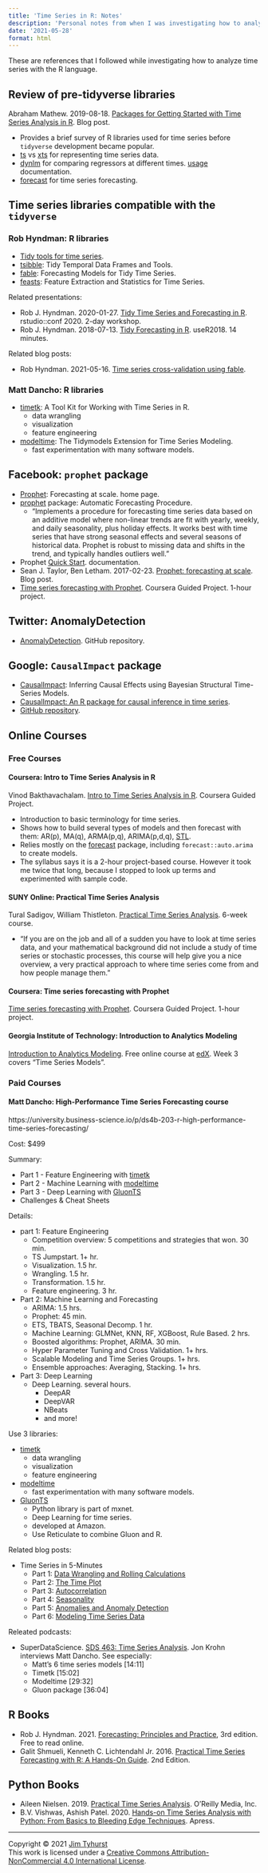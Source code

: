 ```yaml
---
title: 'Time Series in R: Notes'
description: 'Personal notes from when I was investigating how to analyze time series with the R language.'
date: '2021-05-28'
format: html
---
```


These are references that I followed while investigating how to analyze time series with the R language.

## Review of pre-tidyverse libraries

Abraham Mathew. 2019-08-18. [Packages for Getting Started with Time Series Analysis in R](https://mathewanalytics.com/packages-for-getting-started-with-time-series-analysis-in-r/). Blog post.

* Provides a brief survey of R libraries used for time series before `tidyverse` development became popular.
* [ts](https://rdrr.io/r/stats/ts.html) vs [xts](https://joshuaulrich.github.io/xts/) for representing time series data.
* [dynlm](https://rdrr.io/cran/dynlm/api/) for comparing regressors at different times. [usage](https://www.rdocumentation.org/packages/dynlm/versions/0.3-6/topics/dynlm) documentation.
* [forecast](https://robjhyndman.com/publications/automatic-forecasting/) for time series forecasting.

## Time series libraries compatible with the `tidyverse`

### Rob Hyndman: R libraries

* [Tidy tools for time series](https://tidyverts.org/).
* [tsibble](https://tsibble.tidyverts.org/): Tidy Temporal Data Frames and Tools.
* [fable](https://fable.tidyverts.org/): Forecasting Models for Tidy Time Series.
* [feasts](https://feasts.tidyverts.org/): Feature Extraction and Statistics for Time Series.

Related presentations:

* Rob J. Hyndman. 2020-01-27. [Tidy Time Series and Forecasting in R](https://github.com/rstudio-conf-2020/time-series-forecasting). rstudio::conf 2020. 2-day workshop.
* Rob J. Hyndman. 2018-07-13. [Tidy Forecasting in R](https://www.youtube.com/watch?v=MemnYSGeJ34). useR2018. 14 minutes.

Related blog posts:

* Rob Hyndman. 2021-05-16. [Time series cross-validation using fable](https://robjhyndman.com/hyndsight/tscv-fable/).

### Matt Dancho: R libraries

* [timetk](https://business-science.github.io/timetk/): A Tool Kit for Working with Time Series in R.
    * data wrangling
    * visualization
    * feature engineering
* [modeltime](https://business-science.github.io/modeltime/): The Tidymodels Extension for Time Series Modeling.
    * fast experimentation with many software models.

## Facebook: `prophet` package

* [Prophet](https://facebook.github.io/prophet/): Forecasting at scale. home page.
* [prophet](https://cran.r-project.org/package=prophet) package: Automatic Forecasting Procedure.
    * "Implements a procedure for forecasting time series data based on an additive model where non-linear trends are fit with yearly, weekly, and daily seasonality, plus holiday effects. It works best with time series that have strong seasonal effects and several seasons of historical data. Prophet is robust to missing data and shifts in the trend, and typically handles outliers well."
* Prophet [Quick Start](https://facebook.github.io/prophet/docs/quick_start.html). documentation.
* Sean J. Taylor, Ben Letham. 2017-02-23. [Prophet: forecasting at scale](https://research.fb.com/blog/2017/02/prophet-forecasting-at-scale/). Blog post.
* [Time series forecasting with Prophet](https://www.coursera.org/projects/time-series-forecasting-with-prophet). Coursera Guided Project. 1-hour project.

## Twitter: AnomalyDetection

* [AnomalyDetection](https://github.com/twitter/AnomalyDetection). GitHub repository.

## Google: `CausalImpact` package

* [CausalImpact](https://google.github.io/CausalImpact/CausalImpact.html): Inferring Causal Effects using Bayesian Structural Time-Series Models.
* [CausalImpact: An R package for causal inference in time series](https://google.github.io/CausalImpact/).
* [GitHub repository](https://github.com/google/CausalImpact).

## Online Courses
### Free Courses
#### Coursera: Intro to Time Series Analysis in R

Vinod Bakthavachalam. [Intro to Time Series Analysis in R](https://www.coursera.org/projects/intro-time-series-analysis-in-r). Coursera Guided Project.

* Introduction to basic terminology for time series.
* Shows how to build several types of models and then forecast with them: AR(p), MA(q), ARMA(p,q), ARIMA(p,d,q), [STL](https://rdocumentation.org/packages/stats/versions/3.6.2/topics/stl).
* Relies mostly on the [forecast](https://robjhyndman.com/publications/automatic-forecasting/) package, including `forecast::auto.arima` to create models.
* The syllabus says it is a 2-hour project-based course. However it took me twice that long, because I stopped to look up terms and experimented with sample code.

#### SUNY Online: Practical Time Series Analysis

Tural Sadigov, William Thistleton. [Practical Time Series Analysis](https://www.coursera.org/learn/practical-time-series-analysis). 6-week course.

* "If you are on the job and all of a sudden you have to look at time series data, and your mathematical background did not include a study of time series or stochastic processes, this course will help give you a nice overview, a very practical approach to where time series come from and how people manage them."

#### Coursera: Time series forecasting with Prophet

[Time series forecasting with Prophet](https://www.coursera.org/projects/time-series-forecasting-with-prophet). Coursera Guided Project. 1-hour project.

#### Georgia Institute of Technology: Introduction to Analytics Modeling

[Introduction to Analytics Modeling](https://www.edx.org/course/introduction-to-analytics-modeling). Free online course at [edX](https://www.edx.org/). Week 3 covers "Time Series Models".

### Paid Courses
#### Matt Dancho: High-Performance Time Series Forecasting course

https://university.business-science.io/p/ds4b-203-r-high-performance-time-series-forecasting/

Cost: $499

Summary:

* Part 1 - Feature Engineering with [timetk](https://cran.r-project.org/package=timetk)
* Part 2 - Machine Learning with [modeltime](https://cran.r-project.org/package=modeltime)
* Part 3 - Deep Learning with [GluonTS](https://gluon-ts.mxnet.io/)
* Challenges & Cheat Sheets

Details:

* part 1: Feature Engineering
    * Competition overview: 5 competitions and strategies that won. 30 min.
    * TS Jumpstart. 1+ hr.
    * Visualization. 1.5 hr.
    * Wrangling. 1.5 hr.
    * Transformation. 1.5 hr.
    * Feature engineering. 3 hr.
* Part 2: Machine Learning and Forecasting
    * ARIMA: 1.5 hrs.
    * Prophet: 45 min.
    * ETS, TBATS, Seasonal Decomp. 1 hr.
    * Machine Learning: GLMNet, KNN, RF, XGBoost, Rule Based. 2 hrs.
    * Boosted algorithms: Prophet, ARIMA. 30 min.
    * Hyper Parameter Tuning and Cross Validation. 1+ hrs.
    * Scalable Modeling and Time Series Groups. 1+ hrs.
    * Ensemble approaches: Averaging, Stacking. 1+ hrs.
* Part 3: Deep Learning
    * Deep Learning. several hours.
        * DeepAR
        * DeepVAR
        * NBeats
        * and more!

Use 3 libraries:

* [timetk](https://cran.r-project.org/package=timetk)
    * data wrangling
    * visualization
    * feature engineering
* [modeltime](https://cran.r-project.org/package=modeltime)
    * fast experimentation with many software models.
* [GluonTS](https://gluon-ts.mxnet.io/)
    * Python library is part of mxnet.
    * Deep Learning for time series.
    * developed at Amazon.
    * Use Reticulate to combine Gluon and R.

Related blog posts:

* Time Series in 5-Minutes
    * Part 1: [Data Wrangling and Rolling Calculations](https://www.business-science.io/code-tools/2020/08/19/five-minute-time-series-rolling-calculations.html)
    * Part 2: [The Time Plot](https://www.business-science.io/code-tools/2020/06/08/five-minute-time-series-time-plot.html)
    * Part 3: [Autocorrelation](https://www.business-science.io/code-tools/2020/06/17/five-minute-time-series-part-2.html)
    * Part 4: [Seasonality](https://www.business-science.io/code-tools/2020/08/26/five-minute-time-series-seasonality.html)
    * Part 5: [Anomalies and Anomaly Detection](https://www.business-science.io/code-tools/2020/09/02/five-minute-time-series-anomaly-detection.html)
    * Part 6: [Modeling Time Series Data](https://www.business-science.io/code-tools/2020/09/09/five-minute-time-series-modeling-data.html)

Releated podcasts:

* SuperDataScience. [SDS 463: Time Series Analysis](https://www.superdatascience.com/podcast/time-series-analysis). Jon Krohn interviews Matt Dancho. See especially:
    * Matt’s 6 time series models [14:11]
    * Timetk [15:02]
    * Modeltime [29:32]
    * Gluon package [36:04]

## R Books

* Rob J. Hyndman. 2021. [Forecasting: Principles and Practice](https://otexts.com/fpp3/), 3rd edition. Free to read online.
* Galit Shmueli, Kenneth C. Lichtendahl Jr. 2016. [Practical Time Series Forecasting with R: A Hands-On Guide](http://www.forecastingbook.com/). 2nd Edition.

## Python Books

* Aileen Nielsen. 2019. [Practical Time Series Analysis](https://learning.oreilly.com/library/view/practical-time-series/9781492041641/). O'Reilly Media, Inc.
* B.V. Vishwas, Ashish Patel. 2020. [Hands-on Time Series Analysis with Python: From Basics to Bleeding Edge Techniques](https://learning.oreilly.com/library/view/hands-on-time-series/9781484259924/). Apress.

---

Copyright &copy; 2021 [Jim Tyhurst](https://www.jimtyhurst.com)  
This work is licensed under a [Creative Commons Attribution-NonCommercial 4.0 International License](http://creativecommons.org/licenses/by-nc/4.0/).
